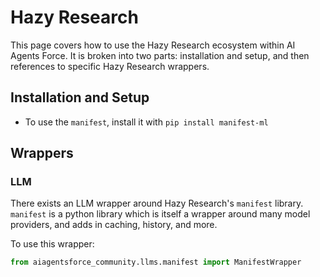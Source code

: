 # Hazy Research

This page covers how to use the Hazy Research ecosystem within AI Agents Force.
It is broken into two parts: installation and setup, and then references to specific Hazy Research wrappers.

## Installation and Setup
- To use the `manifest`, install it with `pip install manifest-ml`

## Wrappers

### LLM

There exists an LLM wrapper around Hazy Research's `manifest` library. 
`manifest` is a python library which is itself a wrapper around many model providers, and adds in caching, history, and more.

To use this wrapper:
```python
from aiagentsforce_community.llms.manifest import ManifestWrapper
```
